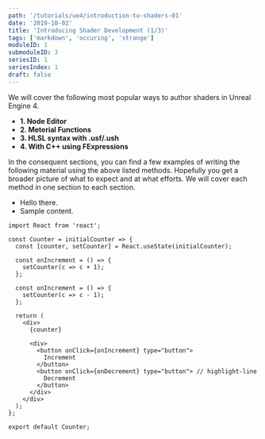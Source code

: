 ```yaml
---
path: '/tutorials/ue4/introduction-to-shaders-01'
date: '2019-10-02'
title: 'Introducing Shader Development (1/3)'
tags: ['markdown', 'occuring', 'strange']
moduleID: 1
submoduleID: 3
seriesID: 1
seriesIndex: 1
draft: false
---
```


We will cover the following most popular ways to author shaders in Unreal Engine 4.

- **1. Node Editor**
- **2. Meterial Functions**
- **3. HLSL syntax with .usf/.ush**
- **4. With C++ using FExpressions**

In the consequent sections, you can find a few examples of writing the following
material using the above listed methods. Hopefully you get a broader picture of what to expect
and at what efforts. We will cover each method in one section to each section.

- Hello there.
- Sample content.

```javascript{1-2,22}{numberLines: true}
import React from 'react';

const Counter = initialCounter => {
  const [counter, setCounter] = React.useState(initialCounter);

  const onIncrement = () => {
    setCounter(c => c + 1);
  };

  const onIncrement = () => {
    setCounter(c => c - 1);
  };

  return (
    <div>
      {counter}

      <div>
        <button onClick={onIncrement} type="button">
          Increment
        </button>
        <button onClick={onDecrement} type="button"> // highlight-line
          Decrement
        </button>
      </div>
    </div>
  );
};

export default Counter;
```
